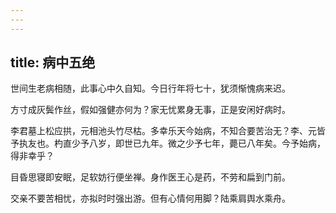 ```yaml
---
---
---
```

title: 病中五绝
---



世间生老病相随，此事心中久自知。今日行年将七十，犹须惭愧病来迟。

方寸成灰鬓作丝，假如强健亦何为？家无忧累身无事，正是安闲好病时。

李君墓上松应拱，元相池头竹尽枯。多幸乐天今始病，不知合要苦治无？李、元皆予执友也。杓直少予八岁，即世已九年。微之少予七年，薨已八年矣。今予始病，得非幸乎？

目昏思寝即安眠，足软妨行便坐禅。身作医王心是药，不劳和扁到门前。

交亲不要苦相忧，亦拟时时强出游。但有心情何用脚？陆乘肩舆水乘舟。